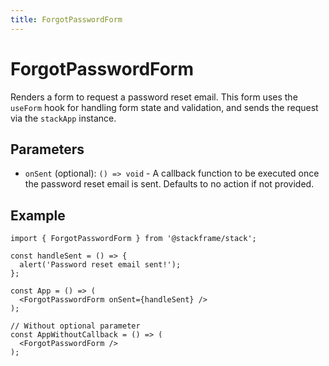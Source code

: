 ```yaml
---
title: ForgotPasswordForm
---
```


# ForgotPasswordForm

Renders a form to request a password reset email. This form uses the `useForm` hook for handling form state and validation, and sends the request via the `stackApp` instance.

## Parameters

- `onSent` (optional): `() => void` - A callback function to be executed once the password reset email is sent. Defaults to no action if not provided.

## Example

```tsx
import { ForgotPasswordForm } from '@stackframe/stack';

const handleSent = () => {
  alert('Password reset email sent!');
};

const App = () => (
  <ForgotPasswordForm onSent={handleSent} />
);

// Without optional parameter
const AppWithoutCallback = () => (
  <ForgotPasswordForm />
);
```
